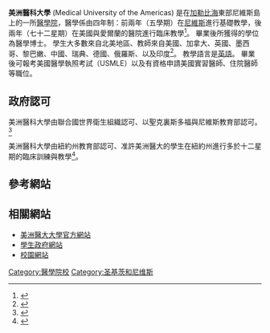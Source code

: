 '''美洲醫科大學''' (Medical University of the Americas) 是在[[加勒比海|加勒比海]]東部尼維斯島上的一所[[醫學院|醫學院]]，醫學係由四年制：前兩年（五學期）在[[尼維斯|尼維斯]]進行基礎教學，後兩年（七十二星期）在美國與愛爾蘭的醫院進行臨床教學<ref>{{cite web |url=http://mua.edu/curri.php |title=存档副本 |accessdate=2007-10-21 |deadurl=yes |archiveurl=https://web.archive.org/web/20071027034309/http://www.mua.edu/curri.php |archivedate=2007-10-27 }}</ref>。 畢業後所獲得的學位為醫學博士。 學生大多數來自北美地區、教師來自美國、加拿大、英國、墨西哥、黎巴嫩、中國、瑞典、德國、俄羅斯、以及印度<ref>{{cite web |url=http://mua.edu/facul.php |title=存档副本 |accessdate=2007-10-21 |deadurl=yes |archiveurl=https://web.archive.org/web/20071011111100/http://mua.edu/facul.php |archivedate=2007-10-11 }}</ref>。  教學語言是[[英語|英語]]。 畢業後可報考美國醫學執照考試（USMLE）以及有資格申請美國實習醫師、住院醫師等職位。

==政府認可==
美洲醫科大學由聯合國世界衛生組織認可、以聖克裏斯多福與尼維斯教育部認可。<ref>{{cite web |url=http://imed.ecfmg.org/results.asp?country=661&school=&currpage=1&cname=SAINT+KITTS+AND+NEVIS&city=&region=CA&rname=Central+America%2FCaribbean&psize=25 |title=存档副本 |accessdate=2007-10-21 |deadurl=yes |archiveurl=https://web.archive.org/web/20070629042756/http://imed.ecfmg.org/results.asp?country=661&school=&currpage=1&cname=SAINT+KITTS+AND+NEVIS&city=&region=CA&rname=Central+America%2FCaribbean&psize=25 |archivedate=2007-06-29 }}</ref>

美洲醫科大學由紐約州教育部認可、准許美洲醫大的學生在紐約州進行多於十二星期的臨床訓練與教學<ref>{{cite web |url=http://www.op.nysed.gov/medforms.htm |title=存档副本 |accessdate=2007-11-07 |deadurl=yes |archiveurl=https://web.archive.org/web/20071017031215/http://www.op.nysed.gov/medforms.htm |archivedate=2007-10-17 }}</ref>。

==參考網站==
<references />

==相關網站==
* [http://www.mua.edu/ 美洲醫大大學官方網站] {{Wayback|url=http://www.mua.edu/ |date=20071011025931 }}
* [https://web.archive.org/web/20071011023515/http://www.sgamua.com/ 學生政府網站]
* [http://www.muacampus.org/ 校園網站] {{Wayback|url=http://www.muacampus.org/ |date=20071028073845 }}

[[Category:醫學院校|Category:醫學院校]]
[[Category:圣基茨和尼维斯|Category:圣基茨和尼维斯]]